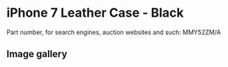 
# iPhone 7 Leather Case - Black

Part number, for search engines, auction websites and such: MMY52ZM/A

## Image gallery

<div style={{ width: '100%', maxWidth: '768px' }}>
<GalleryComponent
    images={[
      {
        original: "/everysource/MMY52.webp",
        thumbnail: "/everypreview/MMY52.webp",
      },
      {
        original: "/everysource/MMY52_AV1_GOLD.webp",
        thumbnail: "/everypreview/MMY52_AV1_GOLD.webp",
      },
      {
        original: "/everysource/MMY52_AV1_JET_BLACK.webp",
        thumbnail: "/everypreview/MMY52_AV1_JET_BLACK.webp",
      },
      {
        original: "/everysource/MMY52_AV1_RED.webp",
        thumbnail: "/everypreview/MMY52_AV1_RED.webp",
      },
      {
        original: "/everysource/MMY52_AV1_SILVER.webp",
        thumbnail: "/everypreview/MMY52_AV1_SILVER.webp",
      },
      {
        original: "/everysource/MMY52_AV2.webp",
        thumbnail: "/everypreview/MMY52_AV2.webp",
      }
    ]}
  />
</div>